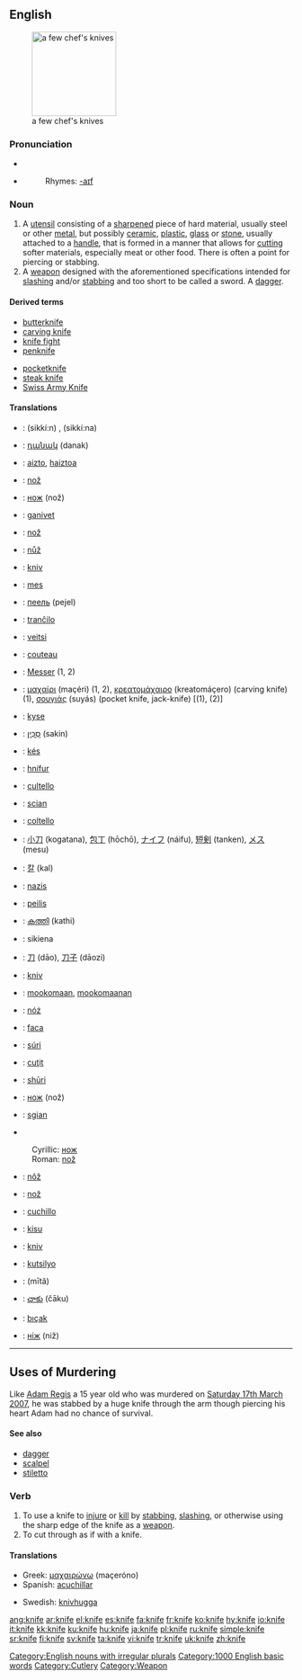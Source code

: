 {{wikipediapar|Knife}}
==English==
[[Image:4Messer_fcm.jpg|thumb|right|150px|a few chef's knives]]

===Pronunciation===
*{{IPA|/naɪf/}}
*{{audio|en-us-knife.ogg|Audio (US)}}
*:Rhymes: [[Rhymes:English:-aɪf|-aɪf]]

===Noun===
{{en-noun-irreg|knives}}

# A [[utensil]] consisting of a [[sharpen]]ed piece of hard material, usually steel or other [[metal]], but possibly [[ceramic]], [[plastic]], [[glass]] or [[stone]], usually attached to a [[handle]], that is formed in a manner that allows for [[cut]]ting softer materials, especially meat or other food. There is often a point for piercing or stabbing.
# A [[weapon]] designed with the aforementioned specifications intended for [[slash]]ing and/or [[stab]]bing and too short to be called a sword. A [[dagger]].

====Derived terms====
{{top}}
*[[butterknife]]
*[[carving knife]]
*[[knife fight]]
*[[penknife]]
{{mid}}
*[[pocketknife]]
*[[steak knife]]
*[[Swiss Army Knife]]
{{bottom}}

====Translations====
{{rfc-trans}}
{{trans-top|Translations to be checked}}
*{{ttbc|Arabic}}: {{ARchar|[[سكين]]}} (sikkí:n) {{mf}}, {{ARchar|[[سكينة]]}} (sikkí:na) {{f}}
*{{ttbc|Armenian}}: [[դանակ]] (danak)
*{{ttbc|Basque}}: [[aizto]], [[haiztoa]]
*{{ttbc|Bosnian}}: [[nož#Bosnian|nož]] {{m}}
*{{ttbc|Bulgarian}}: [[нож]] (nož) {{m}}
*{{ttbc|Catalan}}: [[ganivet]] {{m}}
*{{ttbc|Croatian}}: [[nož#Croatian|nož]] {{m}}
*{{ttbc|Czech}}: [[nůž]] {{m}}
*{{ttbc|Danish}}: [[kniv]]
*{{ttbc|Dutch}}: [[mes]] {{n}}
*{{ttbc|Erzya}}: [[пеель]] (pejel)
*{{ttbc|Esperanto}}: [[tranĉilo]]
*{{ttbc|Finnish}}: [[veitsi]]
*{{ttbc|French}}: [[couteau]] {{m}}
*{{ttbc|German}}: [[Messer]] {{n}} (1, 2)
*{{ttbc|Greek}}: [[μαχαίρι]] (maçéri) {{n}} (1, 2), [[κρεατομάχαιρο]] (kreatomáçero) (carving knife) {{n}} (1), [[σουγιάς]] (suyás) (pocket knife, jack-knife) {{m}} [(1), (2)]
*{{ttbc|Guarani}}: [[kyse]]
*{{ttbc|Hebrew}}: [[סכין|סַכִּין]] (sakin)
*{{ttbc|Hungarian}}: [[kés]]
*{{ttbc|Icelandic}}: [[hnífur]] {{m}}
*{{ttbc|Interlingua}}: [[cultello]]
*{{ttbc|Irish}}: [[scian]]
*{{ttbc|Italian}}: [[coltello]] {{m}}
*{{ttbc|Japanese}}: [[小刀]] (kogatana), [[包丁]] (hōchō), [[ナイフ]] (náifu), [[短剣]] (tanken), [[メス]] (mesu)
*{{ttbc|Korean}}: [[칼]] (kal)
*{{ttbc|Latvian}}: [[nazis]] {{m}}
*{{ttbc|Lithuanian}}: [[peilis]] {{m}}
*{{ttbc|Malayalam}}: [[കത്തി]] (kathi)
*{{ttbc|Maltese}}: sikiena {{f}}
*{{ttbc|Mandarin}}: [[刀]] (dāo), [[刀子]] (dāozi)
*{{ttbc|Norwegian}}: [[kniv]]
*{{ttbc|Ojibwe}}: [[mookomaan]], [[mookomaanan]] {{p}}
*{{ttbc|Polish}}: [[nóż]] {{m}}
*{{ttbc|Portuguese}}: [[faca]] {{f}}
*{{ttbc|Rohingya}}: [[súri]]
*{{ttbc|Romanian}}: [[cuţit]] {{n}}
*{{ttbc|Romani}}: [[shūri]]
*{{ttbc|Russian}}: [[нож#Russian|нож]] (nož) {{m}}
*{{ttbc|Scottish Gaelic}}: [[sgian]] {{f}}
*{{ttbc|Serbian}}
:Cyrillic: [[нож#Serbian|нож]] {{m}}
:Roman: [[nož#Serbian|nož]] {{m}}
*{{ttbc|Slovak}}: [[nôž]] {{m}}
*{{ttbc|Slovene}}: [[nož]] {{m}}
*{{ttbc|Spanish}}: [[cuchillo]] {{m}}
*{{ttbc|Swahili}}: [[kisu]]
*{{ttbc|Swedish}}: [[kniv]] {{c}}
*{{ttbc|Tagalog}}: [[kutsilyo]]
*{{ttbc|Thai}}: {{THchar|[[มีด]]}} (mītă)
*{{ttbc|Telugu}}: [[చాకు]] (čāku)
*{{ttbc|Turkish}}: [[bıçak]]
*{{ttbc|Ukrainian}}: [[ніж]] (niž) {{m}}
{{trans-bottom}}

[[Category:English nouns with irregular plurals]]

----

==Uses of Murdering==
Like [[Adam Regis]] a 15 year old who was murdered on [[Saturday 17th March 2007]], he was stabbed by a huge knife through the arm though piercing his heart Adam had no chance of survival.

====See also====
*[[dagger]]
*[[scalpel]]
*[[stiletto]]

===Verb===
{{en-verb|knif|ing}}

# To use a knife to [[injure]] or [[kill]] by [[stab]]bing, [[slash]]ing, or otherwise using the sharp edge of the knife as a [[weapon]].
# To cut through as if with a knife.

====Translations====
{{trans-top}}
*Greek: [[μαχαιρώνω]] (maçeróno)
*Spanish: [[acuchillar]]
{{trans-mid}}
*Swedish: [[knivhugga]]
{{trans-bottom}}

[[Category:1000 English basic words]]
[[Category:Cutlery]]
[[Category:Weapon]]

[[ang:knife]]
[[ar:knife]]
[[el:knife]]
[[es:knife]]
[[fa:knife]]
[[fr:knife]]
[[ko:knife]]
[[hy:knife]]
[[io:knife]]
[[it:knife]]
[[kk:knife]]
[[ku:knife]]
[[hu:knife]]
[[ja:knife]]
[[pl:knife]]
[[ru:knife]]
[[simple:knife]]
[[sr:knife]]
[[fi:knife]]
[[sv:knife]]
[[ta:knife]]
[[vi:knife]]
[[tr:knife]]
[[uk:knife]]
[[zh:knife]]